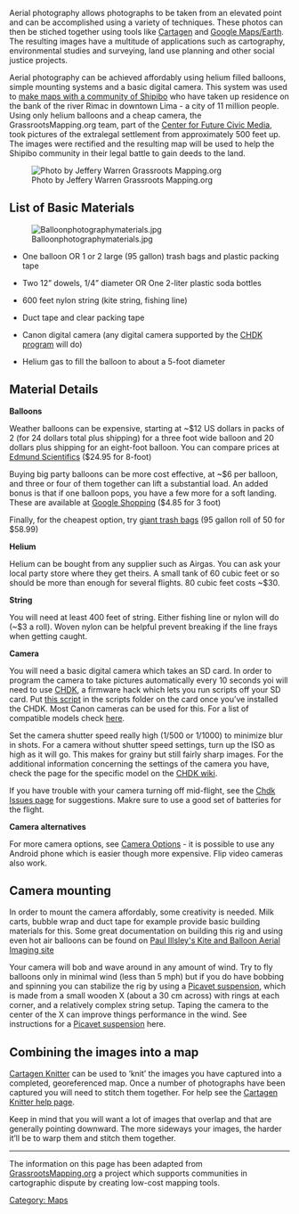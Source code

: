 Aerial photography allows photographs to be taken from an elevated point and can be accomplished using a variety of techniques. These photos can then be stiched together using tools like [http://cartagen.org/ Cartagen] and [http://earth.google.com/ Google Maps/Earth]. The resulting images have a multitude of applications such as cartography, environmental studies and surveying, land use planning and other social justice projects.


Aerial photography can be achieved affordably using helium filled balloons, simple mounting systems and a basic digital camera. This system was used to [http://grassrootsmapping.org/2010/01/grassroots-mapping-with-the-shipibo-in-the-center-of-lima make maps with a community of Shipibo] who have taken up residence on the bank of the river Rimac in downtown Lima - a city of 11 million people. Using only helium balloons and a cheap camera, the GrassrootsMapping.org team, part of the [http://civic.mit.edu/ Center for Future Civic Media], took pictures of the extralegal settlement from  approximately 500 feet up. The images were rectified and the resulting map will be used to help the Shipibo community in their legal battle to gain deeds to the land. 

[[File:Shipibo aerial.gif|right|Photo by Jeffery Warren Grassroots Mapping.org]]


==List of Basic Materials==
[[File:Balloonphotographymaterials.jpg|right]]
* One balloon   OR   1 or 2 large (95 gallon) trash bags and plastic packing tape
 
* Two 12” dowels, 1/4” diameter   OR   One 2-liter plastic soda bottles 

* 600 feet nylon string (kite string, fishing line)

* Duct tape and clear packing tape

* Canon digital camera (any digital camera supported by the [http://chdk.wikia.com/wiki/FAQ#Q._What_camera_models_are_supported_by_the_CHDK_program.3F CHDK program] will do)

* Helium gas to fill the balloon to about a 5-foot diameter


==Material Details==
'''Balloons'''

Weather balloons can be expensive, starting at ~$12 US dollars in packs of 2 (for 24 dollars total plus shipping) for a three foot wide balloon and 20 dollars plus shipping for an eight-foot balloon. You can compare prices at [http://scientificsonline.com/product.asp?pn=3041755&cmss=weather+balloon Edmund Scientifics] ($24.95 for 8-foot)


Buying big party balloons can be more cost effective, at ~$6 per balloon, and three or four of them together can lift a substantial load. An added bonus is that if one balloon pops, you have a few more for a soft landing. These are available at
[http://www.google.com/products?q=red%20weather%20balloon Google Shopping] ($4.85 for 3 foot)


Finally, for the cheapest option, try [http://www.plasticplace.net/index.php?file=productdetail&iprod_id=341 giant trash bags] (95 gallon roll of 50 for $58.99)


'''Helium'''

Helium can be bought from any supplier such as Airgas. You can ask your local party store where they get theirs. A small tank of 60 cubic feet or so should be more than enough for several flights. 80 cubic feet costs ~$30. 


'''String'''

You will need at least 400 feet of string. Either fishing line or nylon will do (~$3 a roll). Woven nylon can be helpful prevent breaking if the line frays when getting caught.


'''Camera'''

You will need a basic digital camera which takes an SD card. In order to program the camera to take pictures automatically every 10 seconds yoi will need to use [http://chdk.wikia.com/wiki CHDK], a firmware hack which lets you run scripts off your SD card. Put [http://grassrootsmapping.org/chdk-timer.txt this script] in the scripts folder on the card once you’ve installed the CHDK. Most Canon cameras can be used for this. For a list of compatible models check [http://chdk.wikia.com/wiki/FAQ#Q._What_camera_models_are_supported_by_the_CHDK_program.3F here]. 


Set the camera shutter speed really high (1/500 or 1/1000) to minimize blur in shots. For a camera without shutter speed settings, turn up the ISO as high as it will go. This makes for grainy but still fairly sharp images. For the additional information concerning the settings of the camera you have, check the page for the specific model on the [http://chdk.wikia.com/wiki/CHDK CHDK wiki].


If you have trouble with your camera turning off mid-flight, see the [http://wiki.grassrootsmapping.org/show/ChdkIssues Chdk Issues page] for suggestions. Makre sure to use a good set of batteries for the flight.


'''Camera alternatives'''

For more camera options, see [http://wiki.grassrootsmapping.org/show/CameraOptions Camera Options] - it is possible to use any Android phone which is easier though more expensive. Flip video cameras also work.


==Camera mounting==
In order to mount the camera affordably, some creativity is needed. Milk carts, bubble wrap and duct tape for example provide basic building materials for this. Some great documentation on building this rig and using even hot air balloons can be found on  [http://www.paulillsley.com/airphoto/systems/balloons-kites.html Paul Illsley's Kite and Balloon Aerial Imaging site]


Your camera will bob and wave around in any amount of wind. Try to fly balloons only in minimal wind (less than 5 mph) but if you do have bobbing and spinning you can stabilize the rig by using a [http://www.brooxes.com/newsite/Downloads/Picavet.pdf Picavet suspension], which is made from a small wooden X (about a 30 cm across) with rings at each corner, and a relatively complex string setup. Taping the camera to the center of the X can improve things performance in the wind. See instructions for a [http://arch.ced.berkeley.edu/kap/equip/picavet.html Picavet suspension] here.

==Combining the images into a map==
[http://cartagen.org/maps Cartagen Knitter] can be used to ‘knit’ the images you have captured into a completed, georeferenced map. Once a number of photographs have been captured you will need to stitch them together. For help see the [http://wiki.grassrootsmapping.org/show/CartagenKnitter Cartagen Knitter help page].


Keep in mind that you will want a lot of images that overlap and that are generally pointing downward. The more sideways your images, the harder it’ll be to warp them and stitch them together.


------------------------------------------------------------------------------------
The information on this page has been adapted from [http://wiki.grassrootsmapping.org/export GrassrootsMapping.org] a project which supports communities in cartographic dispute by creating low-cost mapping tools.

[[Category: Maps]]